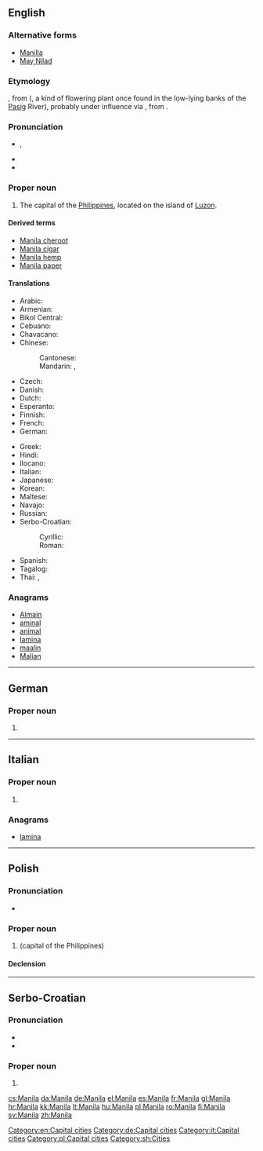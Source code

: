 {{also|manila}}
==English==

{{wikipedia}}

===Alternative forms===
* [[Manilla]] {{qualifier|nonstandard}}
* [[May Nilad]] {{qualifier|historical}}

===Etymology===
{{etyl|tl|en}} {{term|Maynila|lang=tl}}, from {{term|may nilad|lang=tl}} ({{term|may||there is|lang=tl}}, {{term|nilad|lang=tl}} a kind of flowering plant once found in the low-lying banks of the [[Pasig]] River), probably under influence via {{etyl|es|en}}, from {{term|امان الله|أمان الله|sc=Arab|tr=amān Allāh|God’s protection|lang=ar}}.

===Pronunciation===
* {{a|UK|US}} {{IPA|/məˈnɪl.ə/}}, {{X-SAMPA|/m@"nIl.@/}}
* {{hyphenation|ma|nila}}
* {{rhymes|ɪlə}}

===Proper noun===
{{en-proper noun}}

# The capital of the [[Philippines]], located on the island of [[Luzon]].

====Derived terms====
* [[Manila cheroot]]
* [[Manila cigar]]
* [[Manila hemp]]
* [[Manila paper]]

====Translations====
{{trans-top|capital of the Philippines}}
* Arabic: {{t-|ar|مانيلا|f|tr=maniila}}
* Armenian: {{t-|hy|Մանիլա|tr=Manila}}
* Bikol Central: {{tø|bcl|Manila}}
* Cebuano: {{tø|ceb|Manila}}
* Chavacano: {{tø|cbk|Manila}}
* Chinese:
*: Cantonese: {{t-|yue|馬尼拉|tr=maa5 nei4 laai1|sc=Hani}}
*: Mandarin: {{t-|cmn|馬尼拉|sc=Hani}},  {{t-|cmn|马尼拉|tr=Mǎnílā|sc=Hani}}
* Czech: {{t+|cs|Manila|f}}
* Danish: {{t+|da|Manila}}
* Dutch: {{t-|nl|Manilla}}
* Esperanto: {{t-|eo|Manilo}}
* Finnish: {{t+|fi|Manila}}
* French: {{t+|fr|Manille|f}}
* German: {{t+|de|Manila|n}}
{{trans-mid}}
* Greek: {{t+|el|Μανίλα|f|tr=Maníla}}
* Hindi: {{t-|hi|मनीला|tr=Manīlā}}
* Ilocano: {{tø|ilo|Manila}}
* Italian: {{t-|it|Manila|f}}
* Japanese: {{t-|ja|マニラ|tr=Manira}}
* Korean: {{t+|ko|마닐라|tr=Manilla|sc=Hang}}
* Maltese: {{t-|mt|Manila|f}}
* Navajo: {{tø|nv|Manííla}}
* Russian: {{t-|ru|Манила|f|tr=Maníla}}
* Serbo-Croatian:
*: Cyrillic: {{t-|sh|Манила|f}}
*: Roman: {{t-|sh|Manila|f}}
* Spanish: {{t+|es|Manila|f}}
* Tagalog: {{t-|tl|Maynila}}
* Thai: {{t-|th|มะนิลา|tr=má-ní-laa}}, {{t-|th|กรุงมะนิลา|tr=grung-má-ní-laa}}
{{trans-bottom}}

===Anagrams===
* [[Almain#English|Almain]]
* [[aminal#English|aminal]]
* [[animal#English|animal]]
* [[lamina#English|lamina]]
* [[maalin#English|maalin]]
* [[Malian#English|Malian]]

[[Category:en:Capital cities]]

----

==German==

===Proper noun===
{{de-proper noun}}

# {{l|en|Manila}}

[[Category:de:Capital cities]]

----

==Italian==

===Proper noun===
{{it-proper noun|g=f}}

# {{l|en|Manila}}

===Anagrams===
* [[lamina#Italian|lamina]]

[[Category:it:Capital cities]]

----

==Polish==
{{wikipedia|lang=pl}}

===Pronunciation===
* {{audio|Pl-Manila.ogg|audio}}

===Proper noun===
{{head|pl|proper noun|g=f}}

# {{l|en|Manila}} (capital of the Philippines)

====Declension====
{{pl-decl-noun-sing|Manila|Manili|Manili|Manilę|Manilą|Manili|Manilo}}

[[Category:pl:Capital cities]]

----

==Serbo-Croatian==
{{wikipedia|lang=sh}}

===Pronunciation===
* {{IPA|/mânila/|lang=sh}}
* {{hyphenation|Ma|ni|la}}

===Proper noun===
{{sh-proper noun|g=f|head=Mȁnila|r|Манила|Ма̏нила}}

# {{l|en|Manila}}

[[Category:sh:Cities]]

[[cs:Manila]]
[[da:Manila]]
[[de:Manila]]
[[el:Manila]]
[[es:Manila]]
[[fr:Manila]]
[[gl:Manila]]
[[hr:Manila]]
[[kk:Manila]]
[[lt:Manila]]
[[hu:Manila]]
[[pl:Manila]]
[[ro:Manila]]
[[fi:Manila]]
[[sv:Manila]]
[[zh:Manila]]